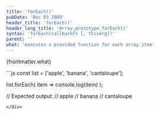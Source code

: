 ```yaml
---
title: 'forEach()'
pubDate: 'Dec 03 2009'
header_title: 'forEach()'
header_long_title: 'Array.prototype.forEach()'
syntax: 'forEach(callbackFn [, thisArg])'
parent: ''
what: 'executes a provided function for each array item'
---
```


{frontmatter.what}

<div class="copy-to-clipboard-wrap" id="code-sample-01">
<CopyToClipboard id="code-sample-01"></CopyToClipboard>
```js
const list = ['apple', 'banana', 'cantaloupe'];

list.forEach( item => console.log(item) );

// Expected output: 
//    apple
//    banana
//    cantaloupe
```
</div>
